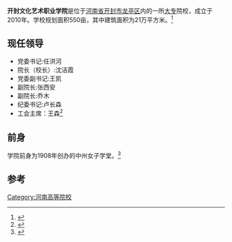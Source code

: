 {{Missing information|1=详细信息|time=2020-08-29T15:11:08+00:00}}
'''开封文化艺术职业学院'''是位于[[河南省|河南省]][[开封市|开封市]][[龙亭区|龙亭区]]内的一所[[大专|大专]]院校，成立于2010年。学校规划面积550亩，其中建筑面积为21万平方米。<ref>{{Cite web|title=学校简介-开封文化艺术职业学院|url=http://www.kfvcca.com/xygk/xxjj.htm|accessdate=2020-08-29|author=|date=|format=|publisher=|language=|archive-date=2021-04-21|archive-url=https://web.archive.org/web/20210421140201/http://www.kfvcca.com/xygk/xxjj.htm|dead-url=no}}</ref>

== 现任领导 ==

* 党委书记:任洪河
* 院长（校长）:沈洁霞
* 党委副书记:王凯
* 副院长:张西安
* 副院长:乔木
* 纪委书记:卢长森
* 工会主席：王森<ref>{{Cite web|title=现任领导-开封文化艺术职业学院|url=http://www.kfvcca.com/xygk/xrld.htm|accessdate=2020-08-29|author=|date=|format=|publisher=|language=|archive-date=2021-04-21|archive-url=https://web.archive.org/web/20210421151954/http://www.kfvcca.com/xygk/xrld.htm|dead-url=no}}</ref>

== 前身 ==
学院前身为1908年创办的中州女子学堂。<ref>{{Cite web|title=开封文化艺术职业学院 - 河南省教育厅-今报网|url=http://m.jinbw.com.cn/e/action/ShowInfo.php?classid=138&id=149559|accessdate=2020-08-29|author=|date=|format=|publisher=|language=}}</ref>

== 参考 ==
{{reflist}}

[[Category:河南高等院校|Category:河南高等院校]]
